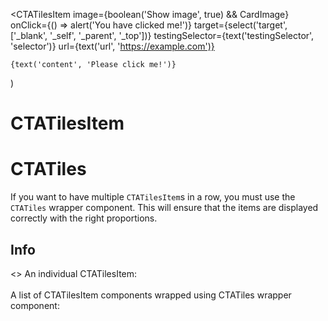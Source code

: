 
  <CTATilesItem
    image={boolean('Show image', true) && CardImage}
    onClick={() => alert('You have clicked me!')}
    target={select('target', ['_blank', '_self', '_parent', '_top'])}
    testingSelector={text('testingSelector', 'selector')}
    url={text('url', 'https://example.com')}
  >
    {text('content', 'Please click me!')}
  </CTATilesItem>
)

<Meta title="CTATilesItem" component={CTATilesItem} />

# CTATilesItem

<Props of={CTATilesItem} />

# CTATiles

If you want to have multiple `CTATilesItem`s in a row, you must use the `CTATiles` wrapper component. This will ensure that the items are displayed correctly with the right proportions.

<Props of={CTATiles} />

## Info
<Preview>
  <Story name="CTATilesItem">
    <>
      <Heading>An individual CTATilesItem:</Heading>
      <CTATileExample />
      <br />
      <br />
      <Heading>A list of CTATilesItem components wrapped using CTATiles wrapper component:</Heading>
      <CTATiles>
        <CTATileExample />
        <CTATileExample />
        <CTATileExample />
        <CTATileExample />
        <CTATileExample />
        <CTATileExample />
      </CTATiles>
    </>
  </Story>
</Preview>
